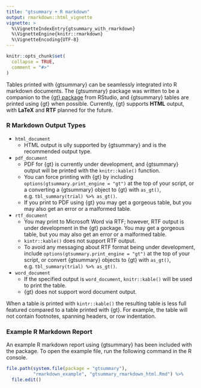 ```yaml
---
title: "gtsummary + R markdown"
output: rmarkdown::html_vignette
vignette: >
  %\VignetteIndexEntry{gtsummary_with_rmarkdown}
  %\VignetteEngine{knitr::rmarkdown}
  %\VignetteEncoding{UTF-8}
---
```


```r
knitr::opts_chunk$set(
  collapse = TRUE,
  comment = "#>"
)
```

Tables printed with {gtsummary} can be seamlessly integrated into R markdown documents.
The {gtsummary} package was written to be a companion to the [{gt} package](https://gt.rstudio.com/) from RStudio, and {gtsummary} tables are printed using {gt} when possible.
Currently, {gt} supports **HTML** output, with **LaTeX** and **RTF** planned for the future.

### R Markdown Output Types

- `html_document`
  - HTML output is ully supported by {gtsummary} and is the recommended output type.
- `pdf_document`
  - PDF for {gt} is currently under development, and {gtsummary} output will be printed with the `knitr::kable()` function.
  - You can force printing with {gt} by including `options(gtsummary.print_engine = "gt")` at the top of your script, or a converting a {gtsummary} object to {gt} with `as_gt()`, e.g. `tbl_summary(trial) %>% as_gt()`. 
  - If you print to PDF using {gt} you may get a gorgeous table, but you may also get an error or a malformed table.
- `rtf_document`
  - You may print to Microsoft Word via RTF; however, RTF output is under development in the {gt} package. You may get a gorgeous table, but you may also get an error or a malformed table. 
  - `kintr::kable()` does not support RTF output.
  - To avoid any messaging about RTF format being under development, include `options(gtsummary.print_engine = "gt")` at the top of your script, or convert {gtsummary} objects to {gt} with `as_gt()`, e.g. `tbl_summary(trial) %>% as_gt()`. 
- `word_document`
  - If the specified output is `word_document`, `knitr::kable()` will be used to print the table. 
  - {gt} does not support word document output.

When a table is printed with `kintr::kable()` the resulting table is less full featured compared to a table printed with {gt}.
For example, the table will not contain footnotes, spanning headers, or row indentation.

### Example R Markdown Report

An example R markdown report using {gtsummary} has been included with the package.
To open the example file, run the following command in the R console.

```r
file.path(system.file(package = "gtsummary"), 
          "rmarkdown_example", "gtsummary_rmarkdown_html.Rmd") %>%
  file.edit()
```
